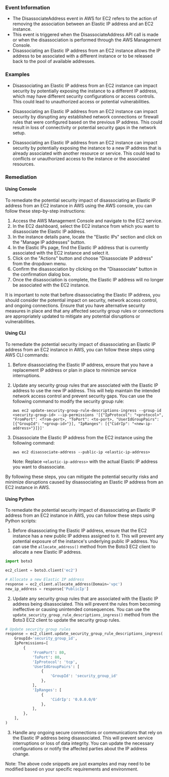 
### Event Information

- The DisassociateAddress event in AWS for EC2 refers to the action of removing the association between an Elastic IP address and an EC2 instance.
- This event is triggered when the DisassociateAddress API call is made or when the disassociation is performed through the AWS Management Console.
- Disassociating an Elastic IP address from an EC2 instance allows the IP address to be associated with a different instance or to be released back to the pool of available addresses.


### Examples

- Disassociating an Elastic IP address from an EC2 instance can impact security by potentially exposing the instance to a different IP address, which may have different security configurations or access controls. This could lead to unauthorized access or potential vulnerabilities.

- Disassociating an Elastic IP address from an EC2 instance can impact security by disrupting any established network connections or firewall rules that were configured based on the previous IP address. This could result in loss of connectivity or potential security gaps in the network setup.

- Disassociating an Elastic IP address from an EC2 instance can impact security by potentially exposing the instance to a new IP address that is already associated with another resource or service. This could lead to conflicts or unauthorized access to the instance or the associated resources.

### Remediation

#### Using Console

To remediate the potential security impact of disassociating an Elastic IP address from an EC2 instance in AWS using the AWS console, you can follow these step-by-step instructions:

1. Access the AWS Management Console and navigate to the EC2 service.
2. In the EC2 dashboard, select the EC2 instance from which you want to disassociate the Elastic IP address.
3. In the instance details pane, locate the "Elastic IPs" section and click on the "Manage IP addresses" button.
4. In the Elastic IPs page, find the Elastic IP address that is currently associated with the EC2 instance and select it.
5. Click on the "Actions" button and choose "Disassociate IP address" from the dropdown menu.
6. Confirm the disassociation by clicking on the "Disassociate" button in the confirmation dialog box.
7. Once the disassociation is complete, the Elastic IP address will no longer be associated with the EC2 instance.

It is important to note that before disassociating the Elastic IP address, you should consider the potential impact on security, network access control, and ongoing connections. Ensure that you have alternative security measures in place and that any affected security group rules or connections are appropriately updated to mitigate any potential disruptions or vulnerabilities.

#### Using CLI

To remediate the potential security impact of disassociating an Elastic IP address from an EC2 instance in AWS, you can follow these steps using AWS CLI commands:

1. Before disassociating the Elastic IP address, ensure that you have a replacement IP address or plan in place to minimize service interruptions.

2. Update any security group rules that are associated with the Elastic IP address to use the new IP address. This will help maintain the intended network access control and prevent security gaps. You can use the following command to modify the security group rule:

   ```
   aws ec2 update-security-group-rule-descriptions-ingress --group-id <security-group-id> --ip-permissions '[{"IpProtocol": "<protocol>", "FromPort": <from-port>, "ToPort": <to-port>, "UserIdGroupPairs": [{"GroupId": "<group-id>"}], "IpRanges": [{"CidrIp": "<new-ip-address>"}]}]'
   ```

3. Disassociate the Elastic IP address from the EC2 instance using the following command:

   ```
   aws ec2 disassociate-address --public-ip <elastic-ip-address>
   ```

   Note: Replace `<elastic-ip-address>` with the actual Elastic IP address you want to disassociate.

By following these steps, you can mitigate the potential security risks and minimize disruptions caused by disassociating an Elastic IP address from an EC2 instance in AWS.

#### Using Python

To remediate the potential security impact of disassociating an Elastic IP address from an EC2 instance in AWS, you can follow these steps using Python scripts:

1. Before disassociating the Elastic IP address, ensure that the EC2 instance has a new public IP address assigned to it. This will prevent any potential exposure of the instance's underlying public IP address. You can use the `allocate_address()` method from the Boto3 EC2 client to allocate a new Elastic IP address.

```python
import boto3

ec2_client = boto3.client('ec2')

# Allocate a new Elastic IP address
response = ec2_client.allocate_address(Domain='vpc')
new_ip_address = response['PublicIp']
```

2. Update any security group rules that are associated with the Elastic IP address being disassociated. This will prevent the rules from becoming ineffective or causing unintended consequences. You can use the `update_security_group_rule_descriptions_ingress()` method from the Boto3 EC2 client to update the security group rules.

```python
# Update security group rules
response = ec2_client.update_security_group_rule_descriptions_ingress(
    GroupId='security_group_id',
    IpPermissions=[
        {
            'FromPort': 80,
            'ToPort': 80,
            'IpProtocol': 'tcp',
            'UserIdGroupPairs': [
                {
                    'GroupId': 'security_group_id'
                },
            ],
            'IpRanges': [
                {
                    'CidrIp': '0.0.0.0/0'
                },
            ],
        },
    ],
)
```

3. Handle any ongoing secure connections or communications that rely on the Elastic IP address being disassociated. This will prevent service interruptions or loss of data integrity. You can update the necessary configurations or notify the affected parties about the IP address change.

Note: The above code snippets are just examples and may need to be modified based on your specific requirements and environment.

